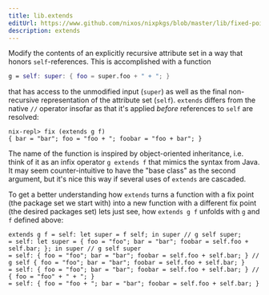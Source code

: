 ```yaml
---
title: lib.extends
editUrl: https://www.github.com/nixos/nixpkgs/blob/master/lib/fixed-points.nix#L99C13
description: extends
---
```



Modify the contents of an explicitly recursive attribute set in a way that
honors `self`-references. This is accomplished with a function

```nix
g = self: super: { foo = super.foo + " + "; }
```

that has access to the unmodified input (`super`) as well as the final
non-recursive representation of the attribute set (`self`). `extends`
differs from the native `//` operator insofar as that it's applied *before*
references to `self` are resolved:

```
nix-repl> fix (extends g f)
{ bar = "bar"; foo = "foo + "; foobar = "foo + bar"; }
```

The name of the function is inspired by object-oriented inheritance, i.e.
think of it as an infix operator `g extends f` that mimics the syntax from
Java. It may seem counter-intuitive to have the "base class" as the second
argument, but it's nice this way if several uses of `extends` are cascaded.

To get a better understanding how `extends` turns a function with a fix
point (the package set we start with) into a new function with a different fix
point (the desired packages set) lets just see, how `extends g f`
unfolds with `g` and `f` defined above:

```
extends g f = self: let super = f self; in super // g self super;
= self: let super = { foo = "foo"; bar = "bar"; foobar = self.foo + self.bar; }; in super // g self super
= self: { foo = "foo"; bar = "bar"; foobar = self.foo + self.bar; } // g self { foo = "foo"; bar = "bar"; foobar = self.foo + self.bar; }
= self: { foo = "foo"; bar = "bar"; foobar = self.foo + self.bar; } // { foo = "foo" + " + "; }
= self: { foo = "foo + "; bar = "bar"; foobar = self.foo + self.bar; }
```
